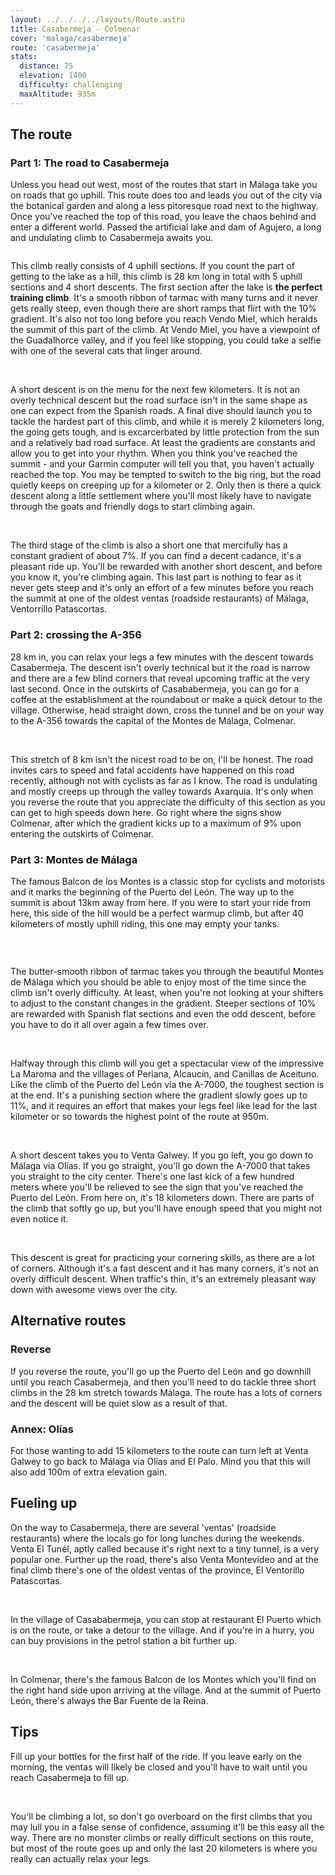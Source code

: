 ```yaml
---
layout: ../../../../layouts/Route.astro
title: Casabermeja - Colmenar
cover: 'malaga/casabermeja'
route: 'casabermeja'
stats:
  distance: 75
  elevation: 1400
  difficulty: challenging
  maxAltitude: 935m
---
```


## The route

### Part 1: The road to Casabermeja

Unless you head out west, most of the routes that start in Málaga take you on roads that go uphill.
This route does too and leads you out of the city via the botanical garden and along a less pitoresque road next to the highway. 
Once you've reached the top of this road, you leave the chaos behind and enter a different world. Passed the artificial lake and dam of Agujero, a long and undulating climb to Casabermeja awaits you.

<img
  src="/routes/casabermeja/climb.png"
  alt=""
  class="mt-4 mb-8"
  height={200}
  width={750}
/>

This climb really consists of 4 uphill sections. If you count the part of getting to the lake as a hill, this climb is 28 km long in total with 5 uphill sections and 4 short descents.
The first section after the lake is **the perfect training climb**. It's a smooth ribbon of tarmac with many turns and it never gets really steep, even though there are short ramps that flirt with the 10% gradient. It's also not too long before you reach Vendo Miel, which heralds the summit of this part of the climb.
At Vendo Miel, you have a viewpoint of the Guadalhorce valley, and if you feel like stopping, you could take a selfie with one of the several cats that linger around.

&nbsp;

A short descent is on the menu for the next few kilometers. It is not an overly technical descent but the road surface isn't in the same shape as one can expect from the Spanish roads.
A final dive should launch you to tackle the hardest part of this climb, and while it is merely 2 kilometers long, the going gets tough, and is excarcerbated by little protection from the sun and a relatively bad road surface. At least the gradients are constants and allow you to get into your rhythm.
When you think you've reached the summit - and your Garmin computer will tell you that, you haven't actually reached the top. You may be tempted to switch to the big ring, but the road quietly keeps on creeping up for a kilometer or 2. Only then is there a quick descent along a little settlement where you'll most likely have to navigate through the goats and friendly dogs to start climbing again.

&nbsp;

The third stage of the climb is also a short one that mercifully has a constant gradient of about 7%. If you can find a decent cadance, it's a pleasant ride up.
You'll be rewarded with another short descent, and before you know it, you're climbing again.
This last part is nothing to fear as it never gets steep and it's only an effort of a few minutes before you reach the summit at one of the oldest ventas (roadside restaurants) of Málaga, Ventorrillo Patascortas.

### Part 2: crossing the A-356

28 km in, you can relax your legs a few minutes with the descent towards Casabermeja. The descent isn't overly technical but it the road is narrow and there are a few blind corners that reveal upcoming traffic at the very last second.
Once in the outskirts of Casababermeja, you can go for a coffee at the establishment at the roundabout or make a quick detour to the village.
Otherwise, head straight down, cross the tunnel and be on your way to the A-356 towards the capital of the Montes de Málaga, Colmenar.

&nbsp;

This stretch of 8 km isn't the nicest road to be on, I'll be honest. The road invites cars to speed and fatal accidents have happened on this road recently, although not with cyclists as far as I know.
The road is undulating and mostly creeps up through the valley towards Axarquia. It's only when you reverse the route that you appreciate the difficulty of this section as you can get to high speeds down here.
Go right where the signs show Colmenar, after which the gradient kicks up to a maximum of 9% upon entering the outskirts of Colmenar.

### Part 3: Montes de Málaga

The famous Balcon de los Montes is a classic stop for cyclists and motorists and it marks the beginning of the Puerto del León. 
The way up to the summit is about 13km away from here. 
If you were to start your ride from here, this side of the hill would be a perfect warmup climb, but after 40 kilometers of mostly uphill riding, this one may empty your tanks. 

<img
  src="/routes/casabermeja/montesdemalagaviacolmenar.png"
  alt=""
  class="mt-4 mb-8"
  height={200}
  width={750}
/>

&nbsp;

The butter-smooth ribbon of tarmac takes you through the beautiful Montes de Málaga which you should be able to enjoy most of the time since the climb isn't overly difficulty. At least, when you're not looking at your shifters to adjust to the constant changes in the gradient.
Steeper sections of 10% are rewarded with Spanish flat sections and even the odd descent, before you have to do it all over again a few times over.

&nbsp;

Halfway through this climb will you get a spectacular view of the impressive La Maroma and the villages of Periana, Alcaucín, and Canillas de Aceituno.
Like the climb of the Puerto del León via the A-7000, the toughest section is at the end. It's a punishing section where the gradient slowly goes up to 11%, and it requires an effort that makes your legs feel like lead for the last kilometer or so towards the highest point of the route at 950m.

&nbsp;

A short descent takes you to Venta Galwey. If you go left, you go down to Málaga via Olías. If you go straight, you'll go down the A-7000 that takes you straight to the city center.
There's one last kick of a few hundred meters where you'll be relieved to see the sign that you've reached the Puerto del León. From here on, it's 18 kilometers down. There are parts of the climb that softly go up, but you'll have enough speed that you might not even notice it.

&nbsp;

This descent is great for practicing your cornering skills, as there are a lot of corners. 
Although it's a fast descent and it has many corners, it's not an overly difficult descent. When traffic's thin, it's an extremely pleasant way down with awesome views over the city.

## Alternative routes

### Reverse 

If you reverse the route, you'll go up the Puerto del León and go downhill until you reach Casabermeja, and then you'll need to do tackle three short climbs in the 28 km stretch towards Málaga.
The route has a lots of corners and the descent will be quiet slow as a result of that.

### Annex: Olías

For those wanting to add 15 kilometers to the route can turn left at Venta Galwey to go back to Málaga via Olías and El Palo. Mind you that this will also add 100m of extra elevation gain.

## Fueling up

On the way to Casabermeja, there are several 'ventas' (roadside restaurants) where the locals go for long lunches during the weekends. Venta El Tunél, aptly called because it's right next to a tiny tunnel, is a very popular one.
Further up the road, there's also Venta Montevideo and at the final climb there's one of the oldest ventas of the province, El Ventorillo Patascortas.

&nbsp;

In the village of Casababermeja, you can stop at restaurant El Puerto which is on the route, or take a detour to the village. 
And if you're in a hurry, you can buy provisions in the petrol station a bit further up.

&nbsp;

In Colmenar, there's the famous Balcon de los Montes which you'll find on the right hand side upon arriving at the village.
And at the summit of Puerto León, there's always the Bar Fuente de la Reina.

## Tips

Fill up your bottles for the first half of the ride. If you leave early on the morning, the ventas will likely be closed and you'll have to wait until you reach Casabermeja to fill up.

&nbsp;

You'll be climbing a lot, so don't go overboard on the first climbs that you may lull you in a false sense of confidence, assuming it'll be this easy all the way.
There are no monster climbs or really difficult sections on this route, but most of the route goes up and only the last 20 kilometers is where you really can actually relax your legs. 
